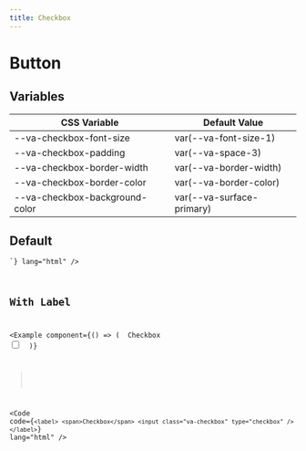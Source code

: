 ```yaml
---
title: Checkbox
---
```



# Button

## Variables

| CSS Variable                   | Default Value             |
| ------------------------------ | ------------------------- |
| --va-checkbox-font-size        | var(--va-font-size-1)     |
| --va-checkbox-padding          | var(--va-space-3)         |
| --va-checkbox-border-width     | var(--va-border-width)    |
| --va-checkbox-border-color     | var(--va-border-color)    |
| --va-checkbox-background-color | var(--va-surface-primary) |

## Default

<Example component={Component}>
  <Code code={`<input class="va-checkbox" type="checkbox" />`} lang="html" />
</Example>

## With Label

<Example
  component={() => (
    <label>
      <span>Checkbox</span>
      <input class="va-checkbox" type="checkbox" />
    </label>
)}

>

  <Code
    code={`<label>
    <span>Checkbox</span>
    <input class="va-checkbox" type="checkbox" />
</label>`}
    lang="html"
  />
</Example>
